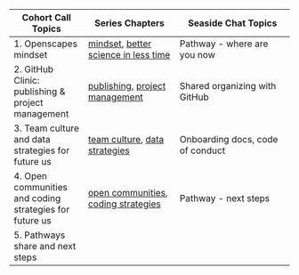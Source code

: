Cohort Call Topics          | Series Chapters |      Seaside Chat Topics
------------------|----------------------|---------------------------
1. Openscapes mindset | [mindset](#mindset), [better science in less time](#bsilt) | Pathway - where are you now
2. GitHub Clinic: publishing & project management | [publishing](#github-pub), [project management](#github-issues) | Shared organizing with GitHub
3. Team culture and data strategies for future us | [team culture](#team-culture), [data strategies](#data-strategies) | Onboarding docs, code of conduct
4. Open communities and coding strategies for future us | [open communities](#communities), [coding strategies](#coding-strategies) | Pathway - next steps
5. Pathways share and next steps |  | 
